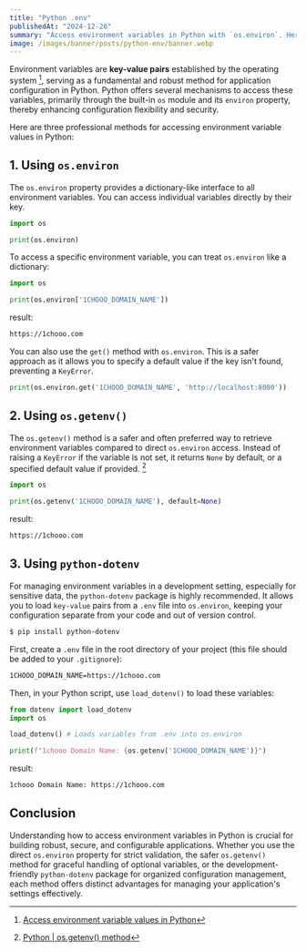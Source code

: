 ```yaml
---
title: "Python .env"
publishedAt: "2024-12-26"
summary: "Access environment variables in Python with `os.environ`. Here are three ways to do it."
image: /images/banner/posts/python-env/banner.webp
---
```


Environment variables are **key-value pairs** established by the operating system [^1], serving as a fundamental and robust method for application configuration in Python. Python offers several mechanisms to access these variables, primarily through the built-in `os` module and its `environ` property, thereby enhancing configuration flexibility and security.

Here are three professional methods for accessing environment variable values in Python:

## 1. Using `os.environ`

The `os.environ` property provides a dictionary-like interface to all environment variables. You can access individual variables directly by their key.

```python
import os

print(os.environ)
```

To access a specific environment variable, you can treat `os.environ` like a dictionary:

```python
import os

print(os.environ['1CHOOO_DOMAIN_NAME'])
```

result:

```bash
https://1chooo.com
```

You can also use the `get()` method with `os.environ`. This is a safer approach as it allows you to specify a default value if the key isn't found, preventing a `KeyError`.

```python
print(os.environ.get('1CHOOO_DOMAIN_NAME', 'http://localhost:8000'))
```

## 2. Using `os.getenv()`

The `os.getenv()` method is a safer and often preferred way to retrieve environment variables compared to direct `os.environ` access. Instead of raising a `KeyError` if the variable is not set, it returns `None` by default, or a specified default value if provided. [^2]

```python
import os

print(os.getenv('1CHOOO_DOMAIN_NAME'), default=None)
```

result:

```bash
https://1chooo.com
```

## 3. Using `python-dotenv`

For managing environment variables in a development setting, especially for sensitive data, the `python-dotenv` package is highly recommended. It allows you to load `key-value` pairs from a `.env` file into `os.environ`, keeping your configuration separate from your code and out of version control.

```bash
$ pip install python-dotenv
```

First, create a `.env` file in the root directory of your project (this file should be added to your `.gitignore`):

```bash
1CHOOO_DOMAIN_NAME=https://1chooo.com
```

Then, in your Python script, use `load_dotenv()` to load these variables:

```python
from dotenv import load_dotenv
import os

load_dotenv() # Loads variables from .env into os.environ

print(f"1chooo Domain Name: {os.getenv('1CHOOO_DOMAIN_NAME')}")
```

result:

```bash
1chooo Domain Name: https://1chooo.com
```

## Conclusion

Understanding how to access environment variables in Python is crucial for building robust, secure, and configurable applications. Whether you use the direct `os.environ` property for strict validation, the safer `os.getenv()` method for graceful handling of optional variables, or the development-friendly `python-dotenv` package for organized configuration management, each method offers distinct advantages for managing your application's settings effectively.

[^1]: [Access environment variable values in Python](https://www.geeksforgeeks.org/access-environment-variable-values-in-python/)

[^2]: [Python | os.getenv() method](https://www.geeksforgeeks.org/python/python-os-getenv-method/)
